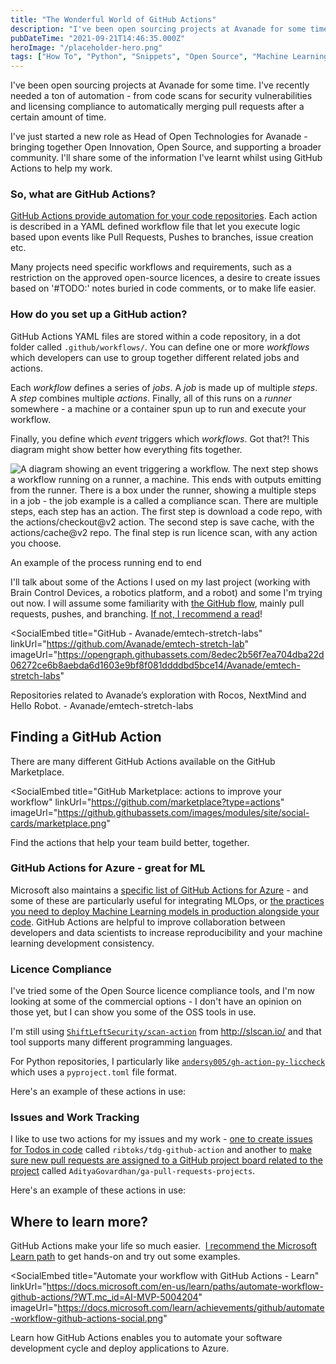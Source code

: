 ```yaml
---
title: "The Wonderful World of GitHub Actions"
description: "I've been open sourcing projects at Avanade for some time. I've recently needed a ton of automation - from code scans for security vulnerabilities and licensing compliance to automatically merging pull requests after a certain amount of time"
pubDateTime: "2021-09-21T14:46:35.000Z"
heroImage: "/placeholder-hero.png"
tags: ["How To", "Python", "Snippets", "Open Source", "Machine Learning"]
---
```



I've been open sourcing projects at Avanade for some time. I've recently needed a ton of automation - from code scans for security vulnerabilities and licensing compliance to automatically merging pull requests after a certain amount of time.

I've just started a new role as Head of Open Technologies for Avanade - bringing together Open Innovation, Open Source, and supporting a broader community. I'll share some of the information I've learnt whilst using GitHub Actions to help my work.

### So, what are GitHub Actions?

[GitHub Actions provide automation for your code repositories](https://docs.microsoft.com/en-us/learn/paths/automate-workflow-github-actions/?WT.mc_id=AI-MVP-5004204). Each action is described in a YAML defined workflow file that let you execute logic based upon events like Pull Requests, Pushes to branches, issue creation etc.

Many projects need specific workflows and requirements, such as a restriction on the approved open-source licences, a desire to create issues based on '#TODO:' notes buried in code comments, or to make life easier.

### How do you set up a GitHub action?

GitHub Actions YAML files are stored within a code repository, in a dot folder called `.github/workflows/`. You can define one or more _workflows_ which developers can use to group together different related jobs and actions.

Each _workflow_ defines a series of _jobs_. A _job_ is made up of multiple _steps_. A _step_ combines multiple _actions_. Finally, all of this runs on a _runner_ somewhere - a machine or a container spun up to run and execute your workflow.

Finally, you define which _event_ triggers which _workflows_. Got that?! This diagram might show better how everything fits together.

![A diagram showing an event triggering a workflow. The next step shows a workflow running on a runner, a machine. This ends with outputs emitting from the runner. There is a box under the runner, showing a multiple steps in a job - the job example is a called a compliance scan. There are multiple steps, each step has an action. The first step is download a code repo, with the actions/checkout@v2 action. The second step is save cache, with the actions/cache@v2 repo. The final step is run licence scan, with any action you choose.](/images/2021/09/GHA-Blog.png)

<figcaption>An example of the process running end to end</figcaption>

I'll talk about some of the Actions I used on my last project (working with Brain Control Devices, a robotics platform, and a robot) and some I'm trying out now. I will assume some familiarity with [the GitHub flow](https://guides.github.com/introduction/flow/), mainly pull requests, pushes, and branching. [If not, I recommend a read](https://guides.github.com/introduction/flow/)!

<SocialEmbed
  title="GitHub - Avanade/emtech-stretch-labs"
  linkUrl="https://github.com/Avanade/emtech-stretch-lab"
  imageUrl="https://opengraph.githubassets.com/8edec2b56f7ea704dba22d06272ce6b8aebda6d1603e9bf8f081ddddbd5bce14/Avanade/emtech-stretch-labs"
>
  Repositories related to Avanade’s exploration with Rocos, NextMind and Hello
  Robot. - Avanade/emtech-stretch-labs
</SocialEmbed>

## Finding a GitHub Action

There are many different GitHub Actions available on the GitHub Marketplace.

<SocialEmbed
  title="GitHub Marketplace: actions to improve your workflow"
  linkUrl="https://github.com/marketplace?type=actions"
  imageUrl="https://github.githubassets.com/images/modules/site/social-cards/marketplace.png"
>
  Find the actions that help your team build better, together.
</SocialEmbed>

### GitHub Actions for Azure - great for ML

Microsoft also maintains a [specific list of GitHub Actions for Azure](https://docs.microsoft.com/en-us/azure/developer/github/github-actions?WT.mc_id=AI-MVP-5004204#where-can-i-see-all-the-available-actions) - and some of these are particularly useful for integrating MLOps, or [the practices you need to deploy Machine Learning models in production alongside your code](https://docs.microsoft.com/en-us/azure/machine-learning/concept-model-management-and-deployment?WT.mc_id=AI-MVP-5004204). GitHub Actions are helpful to improve collaboration between developers and data scientists to increase reproducibility and your machine learning development consistency.

### Licence Compliance

I've tried some of the Open Source licence compliance tools, and I'm now looking at some of the commercial options - I don't have an opinion on those yet, but I can show you some of the OSS tools in use.

I'm still using [`ShiftLeftSecurity/scan-action`](https://github.com/ShiftLeftSecurity/scan-action) from http://slscan.io/ and that tool supports many different programming languages.

For Python repositories, I particularly like [`andersy005/gh-action-py-liccheck`](https://github.com/andersy005/gh-action-py-liccheck) which uses a `pyproject.toml` file format.

Here's an example of these actions in use:

<GitHubGistEmbed id="Sealjay/cb59f8aaf25de08a830b59358d560571" />

### Issues and Work Tracking

I like to use two actions for my issues and my work - [one to create issues for Todos in code](https://github.com/ribtoks/tdg-github-action) called `ribtoks/tdg-github-action` and another to [make sure new pull requests are assigned to a GitHub project board related to the project](https://github.com/AdityaGovardhan/ga-pull-requests-projects) called `AdityaGovardhan/ga-pull-requests-projects`.

Here's an example of these actions in use:

<GitHubGistEmbed id="Sealjay/a3b3848342fef7d279bb85d63e033927" />

## Where to learn more?

GitHub Actions make your life so much easier.  [I recommend the Microsoft Learn path](https://docs.microsoft.com/en-us/learn/paths/automate-workflow-github-actions/?WT.mc_id=AI-MVP-5004204) to get hands-on and try out some examples.

<SocialEmbed
  title="Automate your workflow with GitHub Actions - Learn"
  linkUrl="https://docs.microsoft.com/en-us/learn/paths/automate-workflow-github-actions/?WT.mc_id=AI-MVP-5004204"
  imageUrl="https://docs.microsoft.com/learn/achievements/github/automate-workflow-github-actions-social.png"
>
  Learn how GitHub Actions enables you to automate your software development
  cycle and deploy applications to Azure.
</SocialEmbed>
